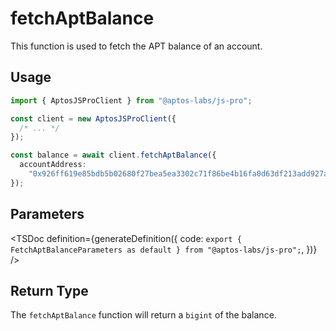 
# fetchAptBalance

This function is used to fetch the APT balance of an account.

## Usage

```ts
import { AptosJSProClient } from "@aptos-labs/js-pro";

const client = new AptosJSProClient({
  /* ... */
});

const balance = await client.fetchAptBalance({
  accountAddress:
    "0x926ff619e85bdb5b02680f27bea5ea3302c71f86be4b16fa0d63df213add927a",
});
```

## Parameters

<TSDoc
  definition={generateDefinition({
    code: `export { FetchAptBalanceParameters as default } from "@aptos-labs/js-pro";`,
  })}
/>

## Return Type

The `fetchAptBalance` function will return a `bigint` of the balance.
